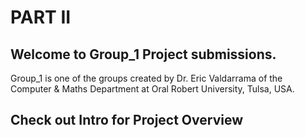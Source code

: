 # PART II

## Welcome to Group_1 Project submissions.

Group_1 is one of the groups created by Dr. Eric Valdarrama of the Computer & Maths Department at Oral Robert University, Tulsa, USA.

## Check out Intro for Project Overview

